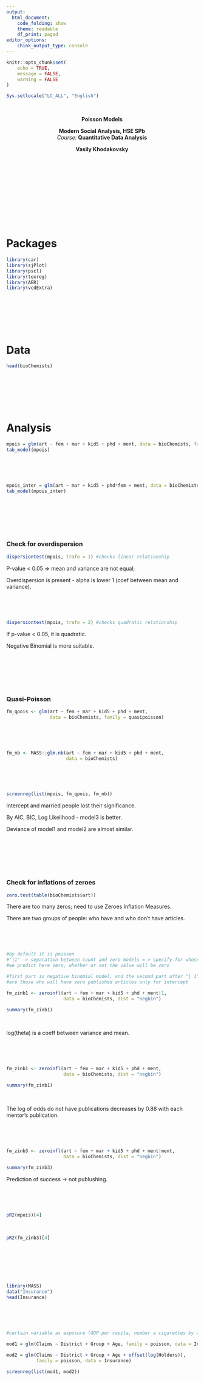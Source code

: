 ```yaml
---
output: 
  html_document:
    code_folding: show
    theme: readable
    df_print: paged
editor_options:
    chink_output_type: console
---
```


```r
knitr::opts_chunk$set(
	echo = TRUE,
	message = FALSE,
	warning = FALSE
)
```

```r
Sys.setlocale("LC_ALL", "English")
```

<br>

<div style="text-align: center;">
<b><span class="h1">Poisson Models</span></b>

<span class="h5">
<b>Modern Social Analysis, HSE SPb</b><br>
*Course:* <b>Quantitative Data Analysis</b>
</span>

<span class="h4"><b>
Vasily Khodakovsky</span>
</b></div>

<br>
<br>
<br>
<br>
<br>
<br>
<br>
<br>
<br>
<br>

# Packages

```r
library(car)
library(sjPlot)
library(pscl)
library(texreg)
library(AER)
library(vcdExtra)
```

<br>
<br>
<br>
<br>
<br>


# Data

```r
head(bioChemists)
```

<br>
<br>
<br>
<br>
<br>

# Analysis

```r
mpois = glm(art ~ fem + mar + kid5 + phd + ment, data = bioChemists, family = poisson)
tab_model(mpois)
```

<br>
<br>
<br>

```r
mpois_inter = glm(art ~ mar + kid5 + phd*fem + ment, data = bioChemists, family = poisson)
tab_model(mpois_inter)
```

<br>
<br>
<br>
<br>
<br>

### Check for overdispersion

```r
dispersiontest(mpois, trafo = 1) #checks linear relationship
```

P-value < 0.05 => mean and variance are not equal;

Overdispersion is present - alpha is lower 1 (coef between mean and variance).

<br>
<br>
<br>

```r
dispersiontest(mpois, trafo = 2) #checks quadratic relationship
```


If p-value < 0.05, it is quadratic.

Negative Binomial is more suitable.


<br>
<br>
<br>
<br>
<br>

### Quasi-Poisson

```r
fm_qpois <- glm(art ~ fem + mar + kid5 + phd + ment,
                data = bioChemists, family = quasipoisson)
```

<br>
<br>
<br>

```r
fm_nb <- MASS::glm.nb(art ~ fem + mar + kid5 + phd + ment, 
                      data = bioChemists)
```

<br>
<br>
<br>

```r
screenreg(list(mpois, fm_qpois, fm_nb))
```

Intercept and married people lost their significance.

By AIC, BIC, Log Likelihood - model3 is better.

Deviance of model1 and model2 are almost similar.

<br>
<br>
<br>
<br>
<br>

### Check for inflations of zeroes

```r
zero.test(table(bioChemists$art))
```

There are too many zeros; need to use Zeroes Inflation Measures.

There are two groups of people: who have and who don’t have articles.

<br>
<br>
<br>

```r
#by default it is poisson
#"|1" -> separation between count and zero models = > specify for whose who have articles
#we predict here zero, whether or not the value will be zero

#first part is negative binomial model, and the second part after "| 1"
#are those who will have zero published articles only for intercept

fm_zinb1 <- zeroinfl(art ~ fem + mar + kid5 + phd + ment|1,
                     data = bioChemists, dist = "negbin")

summary(fm_zinb1)
```

<br>

log(theta) is a coeff between variance and mean.

<br>
<br>
<br>

```r
fm_zinb1 <- zeroinfl(art ~ fem + mar + kid5 + phd + ment,
                     data = bioChemists, dist = "negbin")

summary(fm_zinb1)
```

<br>

The log of odds do not have publications decreases by 0.88 with each mentor’s publication.

<br>
<br>
<br>

```r
fm_zinb3 <- zeroinfl(art ~ fem + mar + kid5 + phd + ment|ment,
                     data = bioChemists, dist = "negbin")

summary(fm_zinb3)
```

Prediction of success -> not publushing.

<br>
<br>
<br>

```r
pR2(mpois)[4]
```

<br>

```r
pR2(fm_zinb3)[4]
```

<br>
<br>
<br>
<br>
<br>

```r
library(MASS)
data("Insurance")
head(Insurance)
```

<br>
<br>
<br>

```r
#certain variable as exposure (GDP per capita, number a cigarettes by day/week)

mod1 = glm(Claims ~ District + Group + Age, family = poisson, data = Insurance)

mod2 = glm(Claims ~ District + Group + Age + offset(log(Holders)),
           family = poisson, data = Insurance)

screenreg(list(mod1, mod2))
```











